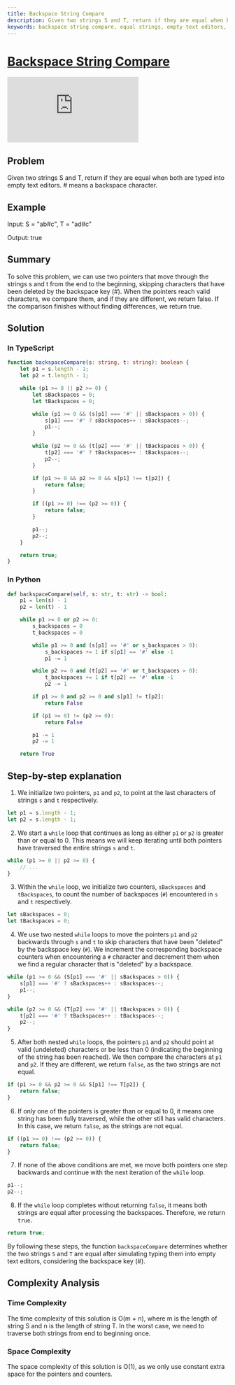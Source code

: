 ```yaml
---
title: Backspace String Compare
description: Given two strings S and T, return if they are equal when both are typed into empty text editors. # means a backspace character.
keywords: backspace string compare, equal strings, empty text editors, backspace character, leetcode, typescript, python, two pointers, strings comparison, time complexity, space complexity, string processing
---
```



# [Backspace String Compare](https://leetcode.com/problems/backspace-string-compare/) <DifficultyChip difficulty="easy" />

<div className="iframe-container">
	<iframe className="responsive-iframe" src="https://www.youtube.com/embed/nxo_4FzXLxU"
					title="YouTube video player" frameBorder="0"
					allow="accelerometer; autoplay; clipboard-write; encrypted-media; gyroscope; picture-in-picture"
					allowFullScreen></iframe>
</div>

## Problem

Given two strings S and T, return if they are equal when both are typed into empty text editors. # means a backspace character.

## Example

Input: S = "ab#c", T = "ad#c"

Output: true

## Summary

To solve this problem, we can use two pointers that move through the strings s and t from the end to the beginning, skipping characters that have been deleted by the backspace key (#). When the pointers reach valid characters, we compare them, and if they are different, we return false. If the comparison finishes without finding differences, we return true.

## Solution

### In TypeScript

```typescript
function backspaceCompare(s: string, t: string): boolean {
	let p1 = s.length - 1;
	let p2 = t.length - 1;

	while (p1 >= 0 || p2 >= 0) {
		let sBackspaces = 0;
		let tBackspaces = 0;

		while (p1 >= 0 && (s[p1] === '#' || sBackspaces > 0)) {
			s[p1] === '#' ? sBackspaces++ : sBackspaces--;
			p1--;
		}

		while (p2 >= 0 && (t[p2] === '#' || tBackspaces > 0)) {
			t[p2] === '#' ? tBackspaces++ : tBackspaces--;
			p2--;
		}

		if (p1 >= 0 && p2 >= 0 && s[p1] !== t[p2]) {
			return false;
		}

		if ((p1 >= 0) !== (p2 >= 0)) {
			return false;
		}

		p1--;
		p2--;
	}

	return true;
}
```

### In Python

```python
def backspaceCompare(self, s: str, t: str) -> bool:
	p1 = len(s) - 1
	p2 = len(t) - 1

	while p1 >= 0 or p2 >= 0:
		s_backspaces = 0
		t_backspaces = 0

		while p1 >= 0 and (s[p1] == '#' or s_backspaces > 0):
			s_backspaces += 1 if s[p1] == '#' else -1
			p1 -= 1

		while p2 >= 0 and (t[p2] == '#' or t_backspaces > 0):
			t_backspaces += 1 if t[p2] == '#' else -1
			p2 -= 1

		if p1 >= 0 and p2 >= 0 and s[p1] != t[p2]:
			return False

		if (p1 >= 0) != (p2 >= 0):
			return False

		p1 -= 1
		p2 -= 1

	return True
```

## Step-by-step explanation

1. We initialize two pointers, `p1` and `p2`, to point at the last characters of strings `s` and `t` respectively.

```typescript
let p1 = s.length - 1;
let p2 = s.length - 1;
```

2. We start a `while` loop that continues as long as either `p1` or `p2` is greater than or equal to 0. This means we will keep iterating until both pointers have traversed the entire strings `s` and `t`.

```typescript
while (p1 >= 0 || p2 >= 0) {
	// ...
}
```

3. Within the `while` loop, we initialize two counters, `sBackspaces` and `tBackspaces`, to count the number of backspaces (`#`) encountered in `s` and `t` respectively.

```typescript
let sBackspaces = 0;
let tBackspaces = 0;
```

4. We use two nested `while` loops to move the pointers `p1` and `p2` backwards through `s` and `t` to skip characters that have been "deleted" by the backspace key (`#`). We increment the corresponding backspace counters when encountering a `#` character and decrement them when we find a regular character that is "deleted" by a backspace.


```typescript
while (p1 >= 0 && (S[p1] === '#' || sBackspaces > 0)) {
	s[p1] === '#' ? sBackspaces++ : sBackspaces--;
	p1--;
}

while (p2 >= 0 && (T[p2] === '#' || tBackspaces > 0)) {
	t[p2] === '#' ? tBackspaces++ : tBackspaces--;
	p2--;
}
```

5. After both nested `while` loops, the pointers `p1` and `p2` should point at valid (undeleted) characters or be less than 0 (indicating the beginning of the string has been reached). We then compare the characters at `p1` and `p2`. If they are different, we return `false`, as the two strings are not equal.

```typescript
if (p1 >= 0 && p2 >= 0 && S[p1] !== T[p2]) {
	return false;
}
```

6. If only one of the pointers is greater than or equal to 0, it means one string has been fully traversed, while the other still has valid characters. In this case, we return `false`, as the strings are not equal.

```typescript
if ((p1 >= 0) !== (p2 >= 0)) {
	return false;
}
```

7. If none of the above conditions are met, we move both pointers one step backwards and continue with the next iteration of the `while` loop.

```typescript
p1--;
p2--;
```

8. If the `while` loop completes without returning `false`, it means both strings are equal after processing the backspaces. Therefore, we return `true`.

```typescript
return true;
```

By following these steps, the function `backspaceCompare` determines whether the two strings `S` and `T` are equal after simulating typing them into empty text editors, considering the backspace key (#).

## Complexity Analysis

### Time Complexity

The time complexity of this solution is O(m + n), where m is the length of string S and n is the length of string T. In the worst case, we need to traverse both strings from end to beginning once.

### Space Complexity

The space complexity of this solution is O(1), as we only use constant extra space for the pointers and counters.
